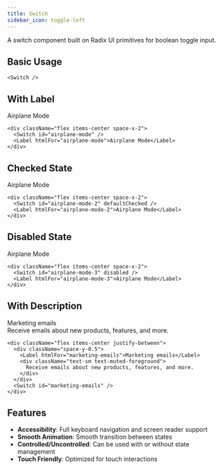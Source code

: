 ```yaml
---
title: Switch
sidebar_icon: toggle-left
---
```



A switch component built on Radix UI primitives for boolean toggle input.

## Basic Usage

<Switch />

```tsx
<Switch />
```

## With Label

<div className="flex items-center space-x-2">
  <Switch id="airplane-mode" />
  <Label htmlFor="airplane-mode">Airplane Mode</Label>
</div>

```tsx
<div className="flex items-center space-x-2">
  <Switch id="airplane-mode" />
  <Label htmlFor="airplane-mode">Airplane Mode</Label>
</div>
```

## Checked State

<div className="flex items-center space-x-2">
  <Switch id="airplane-mode-2" defaultChecked />
  <Label htmlFor="airplane-mode-2">Airplane Mode</Label>
</div>

```tsx
<div className="flex items-center space-x-2">
  <Switch id="airplane-mode-2" defaultChecked />
  <Label htmlFor="airplane-mode-2">Airplane Mode</Label>
</div>
```

## Disabled State

<div className="flex items-center space-x-2">
  <Switch id="airplane-mode-3" disabled />
  <Label htmlFor="airplane-mode-3">Airplane Mode</Label>
</div>

```tsx
<div className="flex items-center space-x-2">
  <Switch id="airplane-mode-3" disabled />
  <Label htmlFor="airplane-mode-3">Airplane Mode</Label>
</div>
```

## With Description

<div className="flex items-center justify-between">
  <div className="space-y-0.5">
    <Label htmlFor="marketing-emails">Marketing emails</Label>
    <div className="text-sm text-muted-foreground">
      Receive emails about new products, features, and more.
    </div>
  </div>
  <Switch id="marketing-emails" />
</div>

```tsx
<div className="flex items-center justify-between">
  <div className="space-y-0.5">
    <Label htmlFor="marketing-emails">Marketing emails</Label>
    <div className="text-sm text-muted-foreground">
      Receive emails about new products, features, and more.
    </div>
  </div>
  <Switch id="marketing-emails" />
</div>
```

## Features

- **Accessibility**: Full keyboard navigation and screen reader support
- **Smooth Animation**: Smooth transition between states
- **Controlled/Uncontrolled**: Can be used with or without state management
- **Touch Friendly**: Optimized for touch interactions
